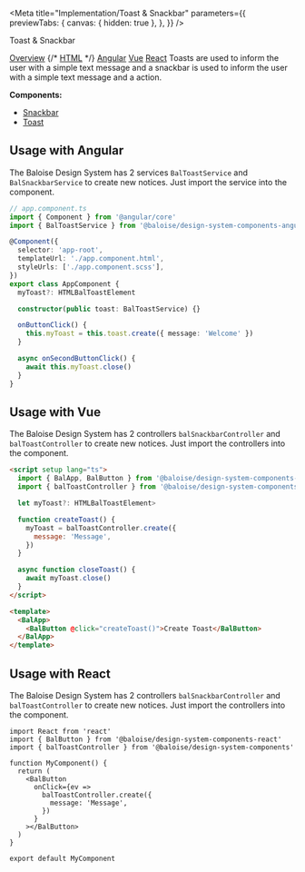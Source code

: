 
<Meta
  title="Implementation/Toast & Snackbar"
  parameters={{
    previewTabs: {
      canvas: { hidden: true },
    },
  }}
/>

<bal-doc-banner id="overview" subtitle="Implementation">Toast & Snackbar</bal-doc-banner>

<bal-doc-tabs>
  <a href="#overview">Overview</a>
  {/* <a href="#usage-with-basic-html5">HTML</a> */}
  <a href="#usage-with-angular">Angular</a>
  <a href="#usage-with-vue">Vue</a>
  <a href="#usage-with-react">React</a>
</bal-doc-tabs>

<bal-doc-lead>
  Toasts are used to inform the user with a simple text message and a snackbar is used to inform the user with a simple
  text message and a action.
</bal-doc-lead>

**Components:**

- [Snackbar](?path=/docs/components-snackbar--basic)
- [Toast](?path=/docs/components-toast--basic)

<!-- ## Usage with basic HTML5 -->

## Usage with Angular

The Baloise Design System has 2 services `BalToastService` and `BalSnackbarService` to create new notices.
Just import the service into the component.

```typescript
// app.component.ts
import { Component } from '@angular/core'
import { BalToastService } from '@baloise/design-system-components-angular'

@Component({
  selector: 'app-root',
  templateUrl: './app.component.html',
  styleUrls: ['./app.component.scss'],
})
export class AppComponent {
  myToast?: HTMLBalToastElement

  constructor(public toast: BalToastService) {}

  onButtonClick() {
    this.myToast = this.toast.create({ message: 'Welcome' })
  }

  async onSecondButtonClick() {
    await this.myToast.close()
  }
}
```

## Usage with Vue

The Baloise Design System has 2 controllers `balSnackbarController` and `balToastController` to create new notices.
Just import the controllers into the component.

```html
<script setup lang="ts">
  import { BalApp, BalButton } from '@baloise/design-system-components-vue'
  import { balToastController } from '@baloise/design-system-components'

  let myToast?: HTMLBalToastElement>

  function createToast() {
    myToast = balToastController.create({
      message: 'Message',
    })
  }

  async function closeToast() {
    await myToast.close()
  }
</script>

<template>
  <BalApp>
    <BalButton @click="createToast()">Create Toast</BalButton>
  </BalApp>
</template>
```

## Usage with React

The Baloise Design System has 2 controllers `balSnackbarController` and `balToastController` to create new notices.
Just import the controllers into the component.

```tsx
import React from 'react'
import { BalButton } from '@baloise/design-system-components-react'
import { balToastController } from '@baloise/design-system-components'

function MyComponent() {
  return (
    <BalButton
      onClick={ev =>
        balToastController.create({
          message: 'Message',
        })
      }
    ></BalButton>
  )
}

export default MyComponent
```

<bal-doc-github link="/stories/implementation/05-toast-snackbar.stories.mdx"></bal-doc-github>

